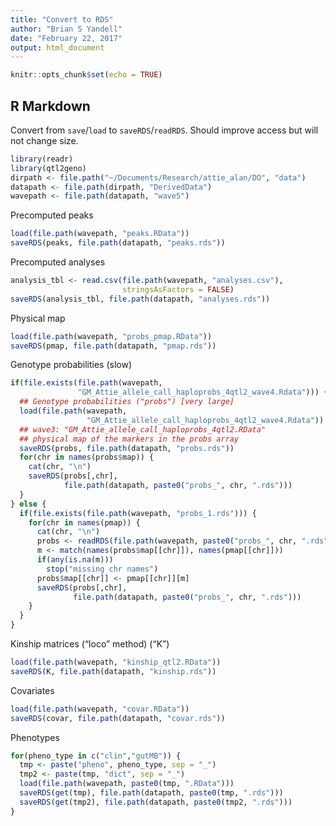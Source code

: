 ```yaml
---
title: "Convert to RDS"
author: "Brian S Yandell"
date: "February 22, 2017"
output: html_document
---
```


```r
knitr::opts_chunk$set(echo = TRUE)
```

## R Markdown

Convert from `save`/`load` to `saveRDS`/`readRDS`. Should improve access but will not change size.

```r
library(readr)
library(qtl2geno)
dirpath <- file.path("~/Documents/Research/attie_alan/DO", "data")
datapath <- file.path(dirpath, "DerivedData")
wavepath <- file.path(datapath, "wave5")
```

Precomputed peaks

```r
load(file.path(wavepath, "peaks.RData"))
saveRDS(peaks, file.path(datapath, "peaks.rds"))
```

Precomputed analyses

```r
analysis_tbl <- read.csv(file.path(wavepath, "analyses.csv"),
                         stringsAsFactors = FALSE)
saveRDS(analysis_tbl, file.path(datapath, "analyses.rds"))
```

Physical map

```r
load(file.path(wavepath, "probs_pmap.RData"))
saveRDS(pmap, file.path(datapath, "pmap.rds"))
```

Genotype probabilities (slow)

```r
if(file.exists(file.path(wavepath, 
               "GM_Attie_allele_call_haploprobs_4qtl2_wave4.Rdata"))) {
  ## Genotype probabilities ("probs") [very large]
  load(file.path(wavepath, 
                 "GM_Attie_allele_call_haploprobs_4qtl2_wave4.Rdata"))
  ## wave3: "GM_Attie_allele_call_haploprobs_4qtl2.RData"
  ## physical map of the markers in the probs array
  saveRDS(probs, file.path(datapath, "probs.rds"))
  for(chr in names(probs$map)) {
    cat(chr, "\n")
    saveRDS(probs[,chr], 
            file.path(datapath, paste0("probs_", chr, ".rds")))
  }
} else {
  if(file.exists(file.path(wavepath, "probs_1.rds"))) {
    for(chr in names(pmap)) {
      cat(chr, "\n")
      probs <- readRDS(file.path(wavepath, paste0("probs_", chr, ".rds")))
      m <- match(names(probs$map[[chr]]), names(pmap[[chr]]))
      if(any(is.na(m)))
        stop("missing chr names")
      probs$map[[chr]] <- pmap[[chr]][m]
      saveRDS(probs[,chr], 
              file.path(datapath, paste0("probs_", chr, ".rds")))
    }
  }
}
```

Kinship matrices ("loco" method) ("K")

```r
load(file.path(wavepath, "kinship_qtl2.RData"))
saveRDS(K, file.path(datapath, "kinship.rds"))
```

Covariates

```r
load(file.path(wavepath, "covar.RData"))
saveRDS(covar, file.path(datapath, "covar.rds"))
```

Phenotypes

```r
for(pheno_type in c("clin","gutMB")) {
  tmp <- paste("pheno", pheno_type, sep = "_")
  tmp2 <- paste(tmp, "dict", sep = "_")
  load(file.path(wavepath, paste0(tmp, ".RData")))
  saveRDS(get(tmp), file.path(datapath, paste0(tmp, ".rds")))
  saveRDS(get(tmp2), file.path(datapath, paste0(tmp2, ".rds")))
}
```

